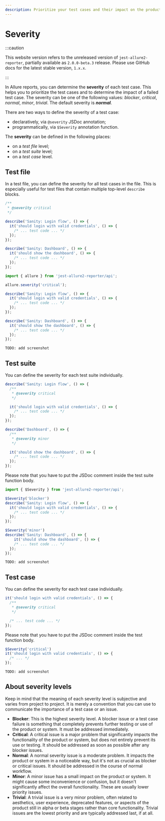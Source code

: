 ```yaml
---
description: Prioritize your test cases and their impact on the product.
---
```



# Severity

:::caution

This website version refers to the unreleased version of `jest-allure2-reporter`, partially available as `2.0.0-beta.3` release.
Please use GitHub docs for the latest stable version, `1.x.x`.

:::

In Allure reports, you can determine the **severity** of each test case.
This helps you to prioritize the test cases and to determine the impact of a failed test case.
The severity can be one of the following values: _blocker_, _critical_, _normal_, _minor_, _trivial_.
The default severity is **_normal_**.

There are two ways to define the severity of a test case:

* declaratively, via `@severity` JSDoc annotation;
* programmatically, via `$Severity` annotation function.

The **severity** can be defined in the following places:

* on a _test file_ level;
* on a _test suite_ level;
* on a _test case_ level.

## Test file

In a test file, you can define the severity for all test cases in the file.
This is especially useful for test files that contain multiple top-level `describe` blocks.

<Tabs groupId="approach">
  <TabItem value="docblock" label="Docblocks">

```js
/**
 * @severity critical
 */

describe('Sanity: Login flow', () => {
  it('should login with valid credentials', () => {
    /* ... test code ... */
  });
});

describe('Sanity: Dashboard', () => {
  it('should show the dashboard', () => {
    /* ... test code ... */
  });
});
```

  </TabItem>
  <TabItem value="dsl" label="DSL">

```js
import { allure } from 'jest-allure2-reporter/api';

allure.severity('critical');

describe('Sanity: Login flow', () => {
  it('should login with valid credentials', () => {
    /* ... test code ... */
  });
});

describe('Sanity: Dashboard', () => {
  it('should show the dashboard', () => {
    /* ... test code ... */
  });
});
```

  </TabItem>
  <TabItem value="demo" label="Preview">

    TODO: add screenshot

  </TabItem>
</Tabs>

## Test suite

You can define the severity for each test suite individually.

<Tabs groupId="approach">
  <TabItem value="docblock" label="Docblocks">

```js
describe('Sanity: Login flow', () => {
  /**
   * @severity critical
   */

  it('should login with valid credentials', () => {
    /* ... test code ... */
  });
});

describe('Dashboard', () => {
  /**
   * @severity minor
   */

  it('should show the dashboard', () => {
    /* ... test code ... */
  });
});
```

Please note that you have to put the JSDoc comment inside the test suite function body.

  </TabItem>
  <TabItem value="dsl" label="DSL">

```js
import { $Severity } from 'jest-allure2-reporter/api';

$Severity('blocker')
describe('Sanity: Login flow', () => {
  it('should login with valid credentials', () => {
    /* ... test code ... */
  });
});

$Severity('minor')
describe('Sanity: Dashboard', () => {
    it('should show the dashboard', () => {
    /* ... test code ... */
  });
});
```

  </TabItem>
  <TabItem value="demo" label="Preview">

    TODO: add screenshot

  </TabItem>
</Tabs>

## Test case

You can define the severity for each test case individually.

<Tabs groupId="approach">
  <TabItem value="docblock" label="Docblocks">

```js
it('should login with valid credentials', () => {
  /**
   * @severity critical
   */

  /* ... test code ... */
});
```

Please note that you have to put the JSDoc comment inside the test function body.

  </TabItem>
  <TabItem value="dsl" label="DSL">

```js
$Severity('critical')
it('should login with valid credentials', () => {
  /* ... */
});
```

  </TabItem>
  <TabItem value="demo" label="Preview">

    TODO: add screenshot

  </TabItem>
</Tabs>

## About severity levels

Keep in mind that the meaning of each severity level is subjective and varies from project to project.
It is merely a convention that you can use to communicate the importance of a test case or an issue.

- **Blocker**: This is the highest severity level. A blocker issue or a test case failure is something that completely prevents further testing or use of the product or system. It must be addressed immediately.
- **Critical**: A critical issue is a major problem that significantly impacts the functionality of the product or system, but does not entirely prevent its use or testing. It should be addressed as soon as possible after any blocker issues.
- **Normal**: A normal severity issue is a moderate problem. It impacts the product or system in a noticeable way, but it's not as crucial as blocker or critical issues. It should be addressed in the course of normal workflow.
- **Minor**: A minor issue has a small impact on the product or system. It might cause some inconvenience or confusion, but it doesn't significantly affect the overall functionality. These are usually lower priority issues.
- **Trivial**: A trivial issue is a very minor problem, often related to aesthetics, user experience, deprecated features, or aspects of the product still in alpha or beta stages rather than core functionality. Trivial issues are the lowest priority and are typically addressed last, if at all.
